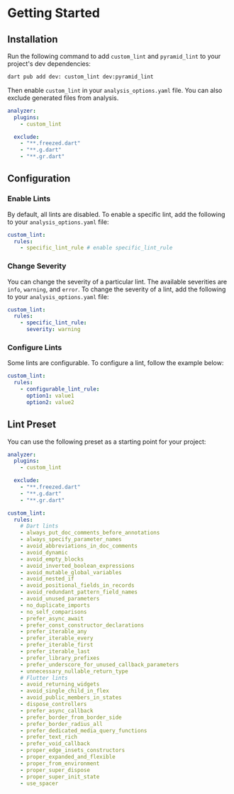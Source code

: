 # Getting Started

## Installation

Run the following command to add `custom_lint` and `pyramid_lint` to your project's dev dependencies:

```sh
dart pub add dev: custom_lint dev:pyramid_lint
```

Then enable `custom_lint` in your `analysis_options.yaml` file. You can also exclude generated files from analysis.

```yaml
analyzer:
  plugins:
    - custom_lint

  exclude:
    - "**.freezed.dart"
    - "**.g.dart"
    - "**.gr.dart"
```

## Configuration

### Enable Lints

By default, all lints are disabled. To enable a specific lint, add the following to your `analysis_options.yaml` file:

```yaml
custom_lint:
  rules:
    - specific_lint_rule # enable specific_lint_rule
```

### Change Severity

You can change the severity of a particular lint. The available severities are `info`, `warning`, and `error`. To change the severity of a lint, add the following to your `analysis_options.yaml` file:

```yaml
custom_lint:
  rules:
    - specific_lint_rule:
      severity: warning
```

### Configure Lints

Some lints are configurable. To configure a lint, follow the example below:

```yaml
custom_lint:
  rules:
    - configurable_lint_rule:
      option1: value1
      option2: value2
```

## Lint Preset

You can use the following preset as a starting point for your project:

```yaml
analyzer:
  plugins:
    - custom_lint

  exclude:
    - "**.freezed.dart"
    - "**.g.dart"
    - "**.gr.dart"

custom_lint:
  rules:
    # Dart lints
    - always_put_doc_comments_before_annotations
    - always_specify_parameter_names
    - avoid_abbreviations_in_doc_comments
    - avoid_dynamic
    - avoid_empty_blocks
    - avoid_inverted_boolean_expressions
    - avoid_mutable_global_variables
    - avoid_nested_if
    - avoid_positional_fields_in_records
    - avoid_redundant_pattern_field_names
    - avoid_unused_parameters
    - no_duplicate_imports
    - no_self_comparisons
    - prefer_async_await
    - prefer_const_constructor_declarations
    - prefer_iterable_any
    - prefer_iterable_every
    - prefer_iterable_first
    - prefer_iterable_last
    - prefer_library_prefixes
    - prefer_underscore_for_unused_callback_parameters
    - unnecessary_nullable_return_type
    # Flutter lints
    - avoid_returning_widgets
    - avoid_single_child_in_flex
    - avoid_public_members_in_states
    - dispose_controllers
    - prefer_async_callback
    - prefer_border_from_border_side
    - prefer_border_radius_all
    - prefer_dedicated_media_query_functions
    - prefer_text_rich
    - prefer_void_callback
    - proper_edge_insets_constructors
    - proper_expanded_and_flexible
    - proper_from_environment
    - proper_super_dispose
    - proper_super_init_state
    - use_spacer
```
